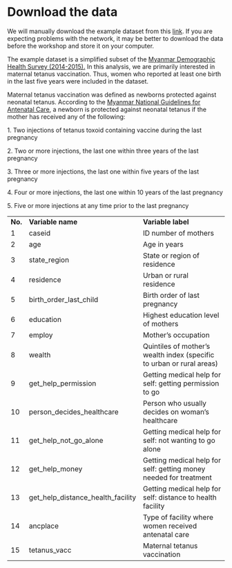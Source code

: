 # Download the data

We will manually download the example dataset from this [link](https://drive.google.com/file/d/105FSGAX3fjIS-rcCSsimi9tesj6n8-7-/view?usp=share_link). If you are expecting problems with the network, it may be better to download the data before the workshop and store it on your computer.

The example dataset is a simplified subset of the [Myanmar Demographic Health Survey (2014-2015).](https://dhsprogram.com/pubs/pdf/FR324/FR324.pdf) In this analysis, we are primarily interested in maternal tetanus vaccination. Thus, women who reported at least one birth in the last five years were included in the dataset.

Maternal tetanus vaccination was defined as newborns protected against neonatal tetanus. According to the [Myanmar National Guidelines for Antenatal Care](https://themimu.info/sites/themimu.info/files/documents/Ref_Doc_National_Guidelines_for_Antenatal_Care_for_Service_Providers_May2018.pdf), a newborn is protected against neonatal tetanus if the mother has received any of the following:

1\. Two injections of tetanus toxoid containing vaccine during the last pregnancy

2\. Two or more injections, the last one within three years of the last pregnancy

3\. Three or more injections, the last one within five years of the last pregnancy

4\. Four or more injections, the last one within 10 years of the last pregnancy

5\. Five or more injections at any time prior to the last pregnancy

|         |                                   |                                                                       |
|------|-------------------------|----------------------------------------|
| **No.** | **Variable name**                 | **Variable label**                                                    |
| 1       | caseid                            | ID number of mothers                                                  |
| 2       | age                               | Age in years                                                          |
| 3       | state_region                      | State or region of residence                                          |
| 4       | residence                         | Urban or rural residence                                              |
| 5       | birth_order_last_child            | Birth order of last pregnancy                                         |
| 6       | education                         | Highest education level of mothers                                    |
| 7       | employ                            | Mother's occupation                                                   |
| 8       | wealth                            | Quintiles of mother's wealth index (specific to urban or rural areas) |
| 9       | get_help_permission               | Getting medical help for self: getting permission to go               |
| 10      | person_decides_healthcare         | Person who usually decides on woman's healthcare                      |
| 11      | get_help_not_go_alone             | Getting medical help for self: not wanting to go alone                |
| 12      | get_help_money                    | Getting medical help for self: getting money needed for treatment     |
| 13      | get_help_distance_health_facility | Getting medical help for self: distance to health facility            |
| 14      | ancplace                          | Type of facility where women received antenatal care                  |
| 15      | tetanus_vacc                      | Maternal tetanus vaccination                                          |
